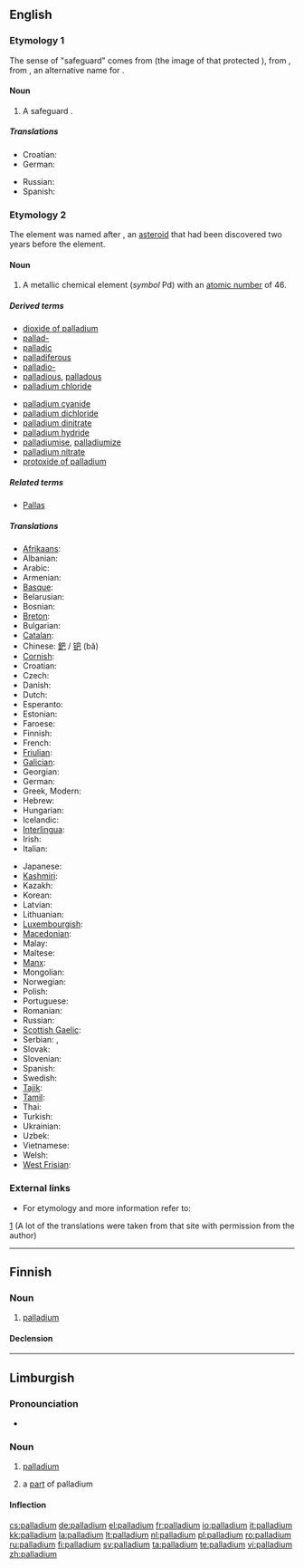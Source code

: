 {{wikipedia}}
{{also|Palladium}}
==English==

===Etymology 1===
The sense of "safeguard" comes from {{etyl|la}} {{term|Palladium|lang=la}} (the image of {{term|Pallas}} that protected {{term|Troy}}), from {{etyl|el}} {{term|sc=Grek|Παλλάδιον|lang=el}}, from {{term|sc=Grek|Πάλλας|lang=el}}, an alternative name for {{term|Athena}}.

====Noun====
{{en-noun|pl=palladia}}

# A safeguard {{i|from a statue of Athena that was believed to safeguard the ancient city of Troy}}.

=====Translations=====
{{trans-top|a safeguard}}
* Croatian: {{t-|hr|paladij|m}}
* German: {{t+|de|Schutz|m}}
{{trans-mid}}
* Russian: {{t|ru|палладиум|tr=palládium|m|sc=Cyrl}}
* Spanish: {{t-|es|paladión|f}}
{{trans-bottom}}

===Etymology 2===
The element was named after {{term|w:Pallas|Pallas}}, an [[asteroid]] that had been discovered two years before the element.
{{elements|Pd|rhodium|Rh|silver|Ag}}

====Noun====
{{en-noun|-}}

# {{element}} A metallic chemical element (''symbol'' Pd) with an [[atomic number]] of 46.

=====Derived terms=====
{{top2}}
* [[dioxide of palladium]]
* [[pallad-]]
* [[palladic]]
* [[palladiferous]]
* [[palladio-]]
* [[palladious]], [[palladous]]
* [[palladium chloride]]
{{mid2}}
* [[palladium cyanide]]
* [[palladium dichloride]]
* [[palladium dinitrate]]
* [[palladium hydride]]
* [[palladiumise]], [[palladiumize]]
* [[palladium nitrate]]
* [[protoxide of palladium]]
{{bottom}}

=====Related terms=====
* [[Pallas]]

=====Translations=====
{{trans-top|element}}
* [[Afrikaans]]: {{t-|af|palladium|xs=Afrikaans}}
* Albanian: {{t|sq|palad|xs=Albanian}}
* Arabic: {{t-|ar|بلاديوم|m|tr=baládyum|sc=Arab}}
* Armenian: {{t-|hy|պալադիում|tr=paladium|sc=Hayeren|xs=Armenian}}
* [[Basque]]: {{t|eu|paladioa|xs=Basque}}
* Belarusian: {{t|be|паладый|tr=paládyj|m|sc=Cyrl}}
* Bosnian: {{t-|bs|paladij}}
* [[Breton]]: {{t|br|palladiom}}
* Bulgarian: {{t|bg|паладий|tr=paládij|m|sc=Cyrl}}
* [[Catalan]]: {{t|ca|palladi}}
* Chinese: [[鈀]] / [[钯]] (bǎ)
* [[Cornish]]: {{t|kw|paladyum}}
* Croatian: {{t-|hr|paladij|m}}
* Czech: {{t+|cs|palladium}}
* Danish: {{t-|da|palladium}}
* Dutch: {{t+|nl|palladium|n}}
* Esperanto: {{t-|eo|paladio|xs=Esperanto}}
* Estonian: {{t-|et|pallaadium}}
* Faroese: {{t-|fo|palladium|xs=Faroese}}
* Finnish: {{t+|fi|palladium}}
* French: {{t+|fr|palladium|m}}
* [[Friulian]]: {{t|fur|paladi}}
* [[Galician]]: {{t|gl|paladio}}
* Georgian: {{t|ka|პალადიუმი|tr=paladiumi}}
* German: {{t+|de|Palladium|n}}
* Greek, Modern: {{t|el|παλλάδιο|tr=palládio|n|sc=Grek}}
* Hebrew: {{t|he|פלדיום|tr=paládyum|sc=Hebr}}
* Hungarian: {{t+|hu|palládium}}
* Icelandic: {{t+|is|palladín}}
* [[Interlingua]]: {{t|ia|palladium}}
* Irish: {{t|ga|pallaidiam}}
* Italian: {{t+|it|palladio|m}}
{{trans-mid}}
* Japanese: {{t+|ja|パラジウム|tr=parajiumu|sc=Jpan}}
* [[Kashmiri]]: {{t|ks|pallôd}}
* Kazakh: {{t-|kk|палладий|tr=palladiy|sc=Cyrl|xs=Kazakh}}
* Korean: {{t|ko|팔라듐|tr=palladyum|sc=Hang}}
* Latvian: {{t|lv|pallādijs}}
* Lithuanian: {{t+|lt|paladis|xs=Lithuanian}}
* [[Luxembourgish]]: {{t|lb|palladium}}
* [[Macedonian]]: {{t|mk|паладиум|tr=paládium|m|sc=Cyrl}}
* Malay: {{t|ms|paladium}}
* Maltese: {{t-|mt|palladju|xs=Maltese}}
* [[Manx]]: {{t|gv|pallaadjum}}
* Mongolian: {{t|mn|паллади|tr=palladi}}
* Norwegian: {{t-|no|palladium}}
* Polish: {{t+|pl|pallad|m}}
* Portuguese: {{t+|pt|paládio|m}}
* Romanian: {{t+|ro|paladiu|n}}
* Russian: {{t-|ru|палладий|m|tr=palládij|sc=Cyrl}}
* [[Scottish Gaelic]]: {{t|gd|pallaidiam}}
* Serbian: {{t|sr|паладиjум|m|sc=Cyrl}}, {{t|sr|paladijum|m}}
* Slovak: {{t|sk|paládium}}
* Slovenian: {{t|sl|paladij}}
* Spanish: {{t+|es|paladio|m}}
* Swedish: {{t+|sv|palladium}}
* [[Tajik]]: {{t|tg|palladi'}}
* [[Tamil]]: {{ta|வெண்ணிரும்பு|tr=veNNirumbu}}
* Thai: {{t|th|sc=Thai|แพลเลเดียม|tr=phaellēdiam}}
* Turkish: {{t+|tr|palladyum}}
* Ukrainian: {{t|uk|паладiй|tr=paládij|m|sc=Cyrl}}
* Uzbek: {{t-|uz|палладий|tr=palladiy|sc=Cyrl|xs=Uzbek}}
* Vietnamese: {{t|vi|palađi}}
* Welsh: {{t|cy|paladiwm}}
* [[West Frisian]]: {{t|fy|palladium}}
{{trans-bottom}}

===External links===
* For etymology and more information refer to:
[http://elements.vanderkrogt.net/elem/pd.html]
(A lot of the translations were taken from that site with permission from the author)

----

==Finnish==
{{wikipedia|lang=fi}}

===Noun===
{{infl|fi|noun}}

# {{element|lang=fi}} [[#English|palladium]]

====Declension====
{{fi-decl-tuoli|palladium|||a|i|np=1}}

----

==Limburgish==

===Pronounciation===
* {{IPA|[pəˈlaː˨ɖɔ˧m]}}

===Noun===
{{infl|li|noun|g=n}}

# {{uncountable|element|lang=li}} [[#English|palladium]] 
# a [[part]] of palladium

====Inflection====
{{li-noun-um|palladium}}

[[cs:palladium]]
[[de:palladium]]
[[el:palladium]]
[[fr:palladium]]
[[io:palladium]]
[[it:palladium]]
[[kk:palladium]]
[[la:palladium]]
[[lt:palladium]]
[[nl:palladium]]
[[pl:palladium]]
[[ro:palladium]]
[[ru:palladium]]
[[fi:palladium]]
[[sv:palladium]]
[[ta:palladium]]
[[te:palladium]]
[[vi:palladium]]
[[zh:palladium]]